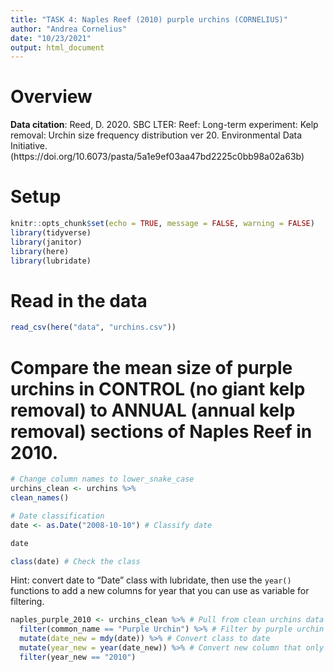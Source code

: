 ```yaml
---
title: "TASK 4: Naples Reef (2010) purple urchins (CORNELIUS)"
author: "Andrea Cornelius"
date: "10/23/2021"
output: html_document
---
```

# Overview

**Data citation**: Reed, D. 2020. SBC LTER: Reef: Long-term experiment: Kelp removal: Urchin size frequency distribution ver 20. Environmental Data Initiative. (https://doi.org/10.6073/pasta/5a1e9ef03aa47bd2225c0bb98a02a63b) 

# Setup
```r
knitr::opts_chunk$set(echo = TRUE, message = FALSE, warning = FALSE)
library(tidyverse)
library(janitor)
library(here)
library(lubridate)
```

# Read in the data
```r
read_csv(here("data", "urchins.csv"))
```

# Compare the mean size of purple urchins in CONTROL (no giant kelp removal) to ANNUAL (annual kelp removal) sections of Naples Reef in 2010.

```r
# Change column names to lower_snake_case
urchins_clean <- urchins %>%
clean_names()
```

```r
# Date classification
date <- as.Date("2008-10-10") # Classify date

date

class(date) # Check the class
```

 Hint: convert date to "Date" class with lubridate, then use the `year()` functions to add a new columns for year that you can use as variable for filtering. 
```r
naples_purple_2010 <- urchins_clean %>% # Pull from clean urchins data
  filter(common_name == "Purple Urchin") %>% # Filter by purple urchin
  mutate(date_new = mdy(date)) %>% # Convert class to date
  mutate(year_new = year(date_new)) %>% # Convert new column that only contains year
  filter(year_new == "2010")
```

